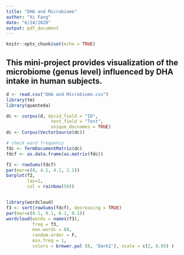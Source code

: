 ```yaml
---
title: "DHA and Microbiome"
author: "Xi Fang"
date: "6/24/2020"
output: pdf_document
---
```


```r
knitr::opts_chunk$set(echo = TRUE)
```

## This mini-project provides visualization of the microbiome (genus level) influenced by DHA intake in human subjects.

```r
d <- read.csv("DHA and Microbiome.csv")  
library(tm)
library(quanteda) 

dc <- corpus(d, docid_field = "ID",
                 text_field = "Text",
                 unique_docnames = TRUE)
dc <- Corpus(VectorSource(dc))

# check word frequency
fdc <- TermDocumentMatrix(dc)
fdcf <- as.data.frame(as.matrix(fdc))

f2 <- rowSums(fdcf)
par(mar=c(8, 4.1, 4.1, 2.1))
barplot(f2,
        las=2,
        col = rainbow(50))


library(wordcloud)
f3 <- sort(rowSums(fdcf), decreasing = TRUE)
par(mar=c(0.1, 0.1, 0.1, 0.1))
wordcloud(words = names(f3),
          freq = f3,
          max.words = 60,
          random.order = F,
          min.freq = 1,
          colors = brewer.pal (8, 'Dark2'), scale = c(2, 0.05) )



```

